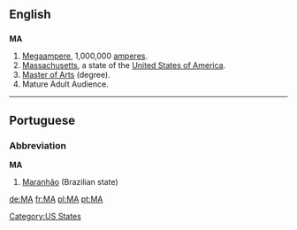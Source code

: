 {{see|Appendix:Variations of 'ma'}}
==English==

==={{abbreviation}}===
'''MA'''

# [[megaampere|Megaampere]], 1,000,000 [[ampere]]s.
# [[Massachusetts]], a state of the [[United States of America]].
# [[Master of Arts]] (degree).
# Mature Adult Audience.

[[Category:US States]]

----

==Portuguese==

===Abbreviation===
'''MA'''

# [[Maranhão]] (Brazilian state)

[[de:MA]]
[[fr:MA]]
[[pl:MA]]
[[pt:MA]]